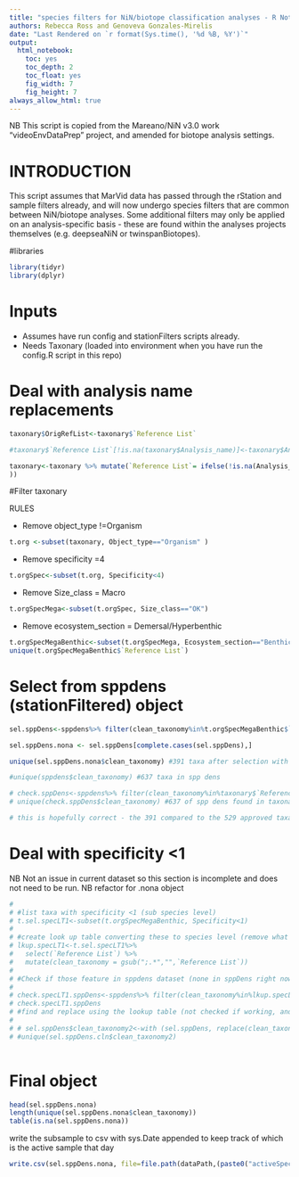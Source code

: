 ```yaml
---
title: "species filters for NiN/biotope classification analyses - R Notebook"
authors: Rebecca Ross and Genoveva Gonzales-Mirelis
date: "Last Rendered on `r format(Sys.time(), '%d %B, %Y')`"
output: 
  html_notebook: 
    toc: yes
    toc_depth: 2
    toc_float: yes
    fig_width: 7
    fig_height: 7
always_allow_html: true 
---
```


NB This script is copied from the Mareano/NiN v3.0 work "videoEnvDataPrep" project, and amended for biotope analysis settings.

# INTRODUCTION

This script assumes that MarVid data has passed through the rStation and sample filters already, and will now undergo species filters that are common between NiN/biotope analyses. Some additional filters may only be applied on an analysis-specific basis - these are found within the analyses projects themselves (e.g. deepseaNiN or twinspanBiotopes).

#libraries
```r
library(tidyr)
library(dplyr)
```


# Inputs
- Assumes have run config and stationFilters scripts already.
- Needs Taxonary
(loaded into environment when you have run the config.R script in this repo)

# Deal with analysis name replacements

```r
taxonary$OrigRefList<-taxonary$`Reference List`

#taxonary$`Reference List`[!is.na(taxonary$Analysis_name)]<-taxonary$Analysis_name

taxonary<-taxonary %>% mutate(`Reference List`= ifelse(!is.na(Analysis_name),Analysis_name,OrigRefList
))

```


#Filter taxonary

RULES

- Remove object_type !=Organism
```r
t.org <-subset(taxonary, Object_type=="Organism" )
```

- Remove specificity =4
```r
t.orgSpec<-subset(t.org, Specificity<4)
```

- Remove Size_class = Macro
```r
t.orgSpecMega<-subset(t.orgSpec, Size_class=="OK")
```

- Remove ecosystem_section = Demersal/Hyperbenthic
```r
t.orgSpecMegaBenthic<-subset(t.orgSpecMega, Ecosystem_section=="Benthic" )
unique(t.orgSpecMegaBenthic$`Reference List`)
```







# Select from sppdens (stationFiltered) object

```r
sel.sppDens<-sppdens%>% filter(clean_taxonomy%in%t.orgSpecMegaBenthic$`Reference List`)

sel.sppDens.nona <- sel.sppDens[complete.cases(sel.sppDens),]

unique(sel.sppDens.nona$clean_taxonomy) #391 taxa after selection with the 529 selected taxonary taxa - why?

#unique(sppdens$clean_taxonomy) #637 taxa in spp dens

# check.sppDens<-sppdens%>% filter(clean_taxonomy%in%taxonary$`Reference List`)
# unique(check.sppDens$clean_taxonomy) #637 of spp dens found in taxonary.

# this is hopefully correct - the 391 compared to the 529 approved taxa may be due to the removal of coastal stations and still portions of transects
```
# Deal with specificity <1

NB Not an issue in current dataset so this section is incomplete and does not need to be run.
NB refactor for .nona object
```r
# 
# #list taxa with specificity <1 (sub species level)
# t.sel.specLT1<-subset(t.orgSpecMegaBenthic, Specificity<1)
# 
# #create look up table converting these to species level (remove what is after the ';')
# lkup.specLT1<-t.sel.specLT1%>%
#   select(`Reference List`) %>%
#   mutate(clean_taxonomy = gsub(";.*","",`Reference List`))
# 
# #Check if those feature in sppdens dataset (none in sppDens right now, so check code with future dataset)
# 
# check.specLT1.sppDens<-sppdens%>% filter(clean_taxonomy%in%lkup.specLT1$`Reference List`) #none in spdens, so no issue right now
# check.specLT1.sppDens
# #find and replace using the lookup table (not checked if working, and still incomplete, check with future data if there are <1 specificity taxa recorded in the sppdens dataset)
# 
# # sel.sppDens$clean_taxonomy2<-with (sel.sppDens, replace(clean_taxonomy, which(clean_taxonomy==lkup.specLT1$`Reference List`), lkup.specLT1$clean_taxonomy))
# #unique(sel.sppDens.cln$clean_taxonomy2)
  
```
# Final object
```r
head(sel.sppDens.nona)
length(unique(sel.sppDens.nona$clean_taxonomy))
table(is.na(sel.sppDens.nona))

```

write the subsample to csv with sys.Date appended to keep track of which is the active sample that day
```r
write.csv(sel.sppDens.nona, file=file.path(dataPath,(paste0("activeSpeciesfilter_", Sys.Date(),".csv"))))
```




